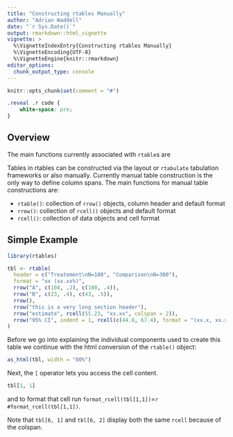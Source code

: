 ```yaml
---
title: "Constructing rtables Manually"
author: "Adrian Waddell"
date: "`r Sys.Date()`"
output: rmarkdown::html_vignette
vignette: >
  %\VignetteIndexEntry{Constructing rtables Manually}
  %\VignetteEncoding{UTF-8}
  %\VignetteEngine{knitr::rmarkdown}
editor_options: 
  chunk_output_type: console
---
```



```r
knitr::opts_chunk$set(comment = "#")
```

```css
.reveal .r code {
    white-space: pre;
}
```

## Overview

The main functions currently associated with `rtable`s are

Tables in rtables can be constructed via the layout or `rtabulate` tabulation frameworks or also manually. Currently manual table construction is the only way to define column spans. The main functions for manual table constructions are:

* `rtable()`: collection of `rrow()` objects, column header and default format
* `rrow()`: collection of `rcell()` objects and default format
* `rcell()`: collection of data objects and cell format

## Simple Example


```r
library(rtables)
```
```r
tbl <- rtable(
  header = c("Treatement\nN=100", "Comparison\nN=300"),
  format = "xx (xx.xx%)",
  rrow("A", c(104, .2), c(100, .4)),
  rrow("B", c(23, .4), c(43, .5)),
  rrow(),
  rrow("this is a very long section header"),
  rrow("estimate", rcell(55.23, "xx.xx", colspan = 2)),
  rrow("95% CI", indent = 1, rcell(c(44.8, 67.4), format = "(xx.x, xx.x)", colspan = 2))
)
```


Before we go into explaining the individual components used to create this table
we continue with the html conversion of the `rtable()` object:


```r
as_html(tbl, width = "80%")
```

Next, the `[` operator lets you access the cell content.

```r
tbl[1, 1]
```

and to format that cell run `format_rcell(tbl[1,1])`=`r #format_rcell(tbl[1,1])`.

Note that `tbl[6, 1]` and `tbl[6, 2]` display both the same `rcell` because of
the colspan.



